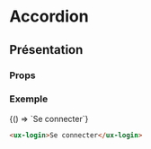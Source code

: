 

# Accordion

<Meta title="Components|Navigations/login" />

## Présentation

### Props

<Props of="ux-login" />

### Exemple

<Preview withSource="none" withToolbar>
  <Story name="login" height="260px">
    {() => `<ux-login>Se connecter</ux-login>`}
  </Story>
</Preview>

```html
<ux-login>Se connecter</ux-login>
```
